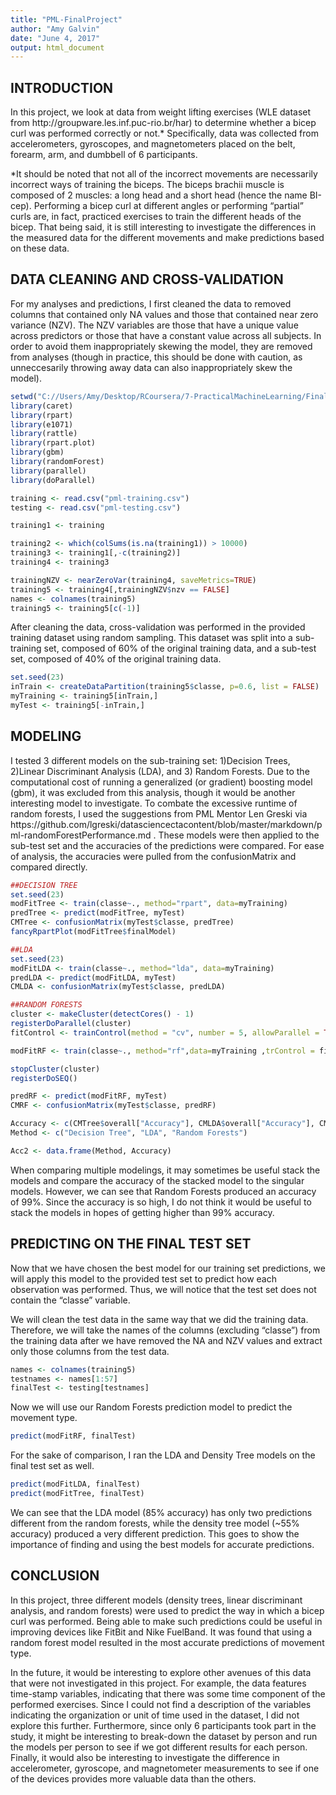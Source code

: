 ```yaml
---
title: "PML-FinalProject"
author: "Amy Galvin"
date: "June 4, 2017"
output: html_document
---
```


## INTRODUCTION

In this project, we look at data from weight lifting exercises (WLE dataset from http://groupware.les.inf.puc-rio.br/har) to determine whether a bicep curl was performed correctly or not.* Specifically, data was collected from accelerometers, gyroscopes, and magnetometers placed on the belt, forearm, arm, and dumbbell of 6 participants. 

*It should be noted that not all of the incorrect movements are necessarily incorrect ways of training the biceps. The biceps brachii muscle is composed of 2 muscles: a long head and a short head (hence the name BI-cep). Performing a bicep curl at different angles or performing "partial" curls are, in fact, practiced exercises to train the different heads of the bicep. That being said, it is still interesting to investigate the differences in the measured data for the different movements and make predictions based on these data.

## DATA CLEANING AND CROSS-VALIDATION

For my analyses and predictions, I first cleaned the data to removed columns that contained only NA values and those that contained near zero variance (NZV). The NZV variables are those that have a unique value across predictors or those that have a constant value across all subjects. In order to avoid them inappropriately skewing the model, they are removed from analyses (though in practice, this should be done with caution, as unneccesarily throwing away data can also inappropriately skew the model). 

```r
setwd("C://Users/Amy/Desktop/RCoursera/7-PracticalMachineLearning/FinalProject/GitProj/practicalmachinelearning")
library(caret)
library(rpart)
library(e1071)
library(rattle)
library(rpart.plot)
library(gbm)
library(randomForest)
library(parallel)
library(doParallel)
```

```r
training <- read.csv("pml-training.csv")
testing <- read.csv("pml-testing.csv")

training1 <- training

training2 <- which(colSums(is.na(training1)) > 10000)
training3 <- training1[,-c(training2)]
training4 <- training3

trainingNZV <- nearZeroVar(training4, saveMetrics=TRUE)
training5 <- training4[,trainingNZV$nzv == FALSE]
names <- colnames(training5)
training5 <- training5[c(-1)]
```

After cleaning the data, cross-validation was performed in the provided training dataset using random sampling. This dataset was split into a sub-training set, composed of 60% of the original training data, and a sub-test set, composed of 40% of the original training data.  

```r
set.seed(23)
inTrain <- createDataPartition(training5$classe, p=0.6, list = FALSE)
myTraining <- training5[inTrain,]
myTest <- training5[-inTrain,]
```

## MODELING

I tested 3 different models on the sub-training set: 1)Decision Trees, 2)Linear Discriminant Analysis (LDA), and 3) Random Forests. Due to the computational cost of running a generalized (or gradient) boosting model (gbm), it was excluded from this analysis, though it would be another interesting model to investigate. To combate the excessive runtime of random forests, I used the suggestions from PML Mentor Len Greski via https://github.com/lgreski/datasciencectacontent/blob/master/markdown/pml-randomForestPerformance.md . These models were then applied to the sub-test set and the accuracies of the predictions were compared. For ease of analysis, the accuracies were pulled from the confusionMatrix and compared directly.

```r
##DECISION TREE
set.seed(23)
modFitTree <- train(classe~., method="rpart", data=myTraining)
predTree <- predict(modFitTree, myTest)
CMTree <- confusionMatrix(myTest$classe, predTree)
fancyRpartPlot(modFitTree$finalModel)

##LDA
set.seed(23)
modFitLDA <- train(classe~., method="lda", data=myTraining)
predLDA <- predict(modFitLDA, myTest)
CMLDA <- confusionMatrix(myTest$classe, predLDA)

##RANDOM FORESTS
cluster <- makeCluster(detectCores() - 1)
registerDoParallel(cluster)
fitControl <- trainControl(method = "cv", number = 5, allowParallel = TRUE)

modFitRF <- train(classe~., method="rf",data=myTraining ,trControl = fitControl)

stopCluster(cluster)
registerDoSEQ()

predRF <- predict(modFitRF, myTest)
CMRF <- confusionMatrix(myTest$classe, predRF)
```

```r
Accuracy <- c(CMTree$overall["Accuracy"], CMLDA$overall["Accuracy"], CMRF$overall["Accuracy"])
Method <- c("Decision Tree", "LDA", "Random Forests")

Acc2 <- data.frame(Method, Accuracy)
```

When comparing multiple modelings, it may sometimes be useful stack the models and compare the accuracy of the stacked model to the singular models. However, we can see that Random Forests produced an accuracy of 99%. Since the accuracy is so high, I do not think it would be useful to stack the models in hopes of getting higher than 99% accuracy. 

## PREDICTING ON THE FINAL TEST SET

Now that we have chosen the best model for our training set predictions, we will apply this model to the provided test set to predict how each observation was performed. Thus, we will notice that the test set does not contain the "classe" variable.

We will clean the test data in the same way that we did the training data. Therefore, we will take the names of the columns (excluding "classe") from the training data after we have removed the NA and NZV values and extract only those columns from the test data. 

```r
names <- colnames(training5)
testnames <- names[1:57]
finalTest <- testing[testnames]
```

Now we will use our Random Forests prediction model to predict the movement type.

```r
predict(modFitRF, finalTest)
```

For the sake of comparison, I ran the LDA and Density Tree models on the final test set as well.

```r
predict(modFitLDA, finalTest)
predict(modFitTree, finalTest)
```

We can see that the LDA model (85% accuracy) has only two predictions different from the random forests, while the density tree model (~55% accuracy) produced a very different prediction. This goes to show the importance of finding and using the best models for accurate predictions. 

## CONCLUSION

In this project, three different models (density trees, linear discriminant analysis, and random forests) were used to predict the way in which a bicep curl was performed. Being able to make such predictions could be useful in improving devices like FitBit and Nike FuelBand. It was found that using a random forest model resulted in the most accurate predictions of movement type. 

In the future, it would be interesting to explore other avenues of this data that were not investigated in this project. For example, the data features time-stamp variables, indicating that there was some time component of the performed exercises. Since I could not find a description of the variables indicating the organization or unit of time used in the dataset, I did not explore this further. Furthermore, since only 6 participants took part in the study, it might be interesting to break-down the dataset by person and run the models per person to see if we got different results for each person. Finally, it would also be interesting to investigate the difference in accelerometer, gyroscope, and magnetometer measurements to see if one of the devices provides more valuable data than the others. 

